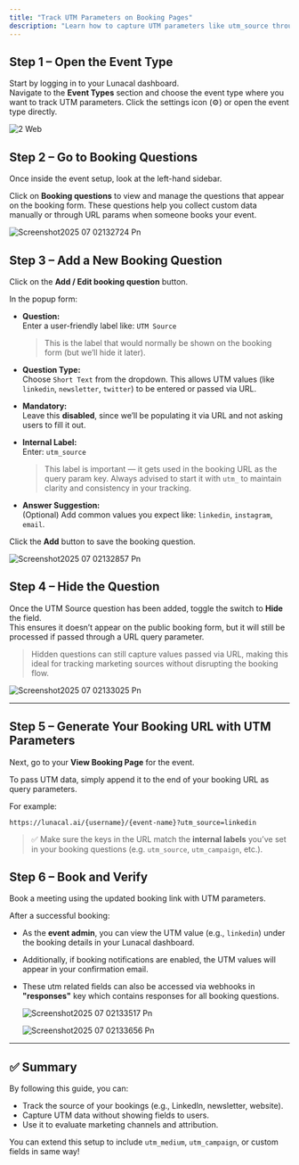 ```yaml
---
title: "Track UTM Parameters on Booking Pages"
description: "Learn how to capture UTM parameters like utm_source through booking forms on Lunacal.ai. This allows you to track where your bookings are coming from (e.g., LinkedIn, Twitter, etc.)."
---
```


## **Step 1 – Open the Event Type**

Start by logging in to your Lunacal dashboard.\
Navigate to the **Event Types** section and choose the event type where you want to track UTM parameters. Click the settings icon (⚙️) or open the event type directly.

![2 Web](/images/Integrations/2.webp)

## **Step 2 – Go to Booking Questions**

Once inside the event setup, look at the left-hand sidebar.

Click on **Booking questions** to view and manage the questions that appear on the booking form. These questions help you collect custom data manually or through URL params when someone books your event.

![Screenshot2025 07 02132724 Pn](/images/Screenshot2025-07-02132724.png)

## **Step 3 – Add a New Booking Question**

Click on the **Add / Edit booking question** button.

In the popup form:

- **Question:**\
  Enter a user-friendly label like: `UTM Source`

  > This is the label that would normally be shown on the booking form (but we’ll hide it later).
- **Question Type:**\
  Choose `Short Text` from the dropdown. This allows UTM values (like `linkedin`, `newsletter`, `twitter`) to be entered or passed via URL.
- **Mandatory:**\
  Leave this **disabled**, since we’ll be populating it via URL and not asking users to fill it out.
- **Internal Label:**\
  Enter: `utm_source`

  > This label is important — it gets used in the booking URL as the query param key. Always advised to start it with `utm_` to maintain clarity and consistency in your tracking.
- **Answer Suggestion:**\
  (Optional) Add common values you expect like: `linkedin`, `instagram`, `email`.

Click the **Add** button to save the booking question.

![Screenshot2025 07 02132857 Pn](/images/Screenshot2025-07-02132857.png)

## **Step 4 – Hide the Question**

Once the UTM Source question has been added, toggle the switch to **Hide** the field.\
This ensures it doesn’t appear on the public booking form, but it will still be processed if passed through a URL query parameter.

> Hidden questions can still capture values passed via URL, making this ideal for tracking marketing sources without disrupting the booking flow.

![Screenshot2025 07 02133025 Pn](/images/Screenshot2025-07-02133025.png)

---

## **Step 5 – Generate Your Booking URL with UTM Parameters**

Next, go to your **View Booking Page** for the event.

To pass UTM data, simply append it to the end of your booking URL as query parameters.

For example:

`https://lunacal.ai/{username}/{event-name}?utm_source=linkedin`

> ✅ Make sure the keys in the URL match the **internal labels** you’ve set in your booking questions (e.g. `utm_source`, `utm_campaign`, etc.).

## **Step 6 – Book and Verify**

Book a meeting using the updated booking link with UTM parameters.

After a successful booking:

- As the **event admin**, you can view the UTM value (e.g., `linkedin`) under the booking details in your Lunacal dashboard.
- Additionally, if booking notifications are enabled, the UTM values will appear in your confirmation email.
- These utm related fields can also be accessed via webhooks in **"responses"** key which contains responses for all booking questions.

  ![Screenshot2025 07 02133517 Pn](/images/Screenshot2025-07-02133517.png)

  ![Screenshot2025 07 02133656 Pn](/images/Screenshot2025-07-02133656.png)

---

## ✅ Summary

By following this guide, you can:

- Track the source of your bookings (e.g., LinkedIn, newsletter, website).
- Capture UTM data without showing fields to users.
- Use it to evaluate marketing channels and attribution.

You can extend this setup to include `utm_medium`, `utm_campaign`, or custom fields in same way\!